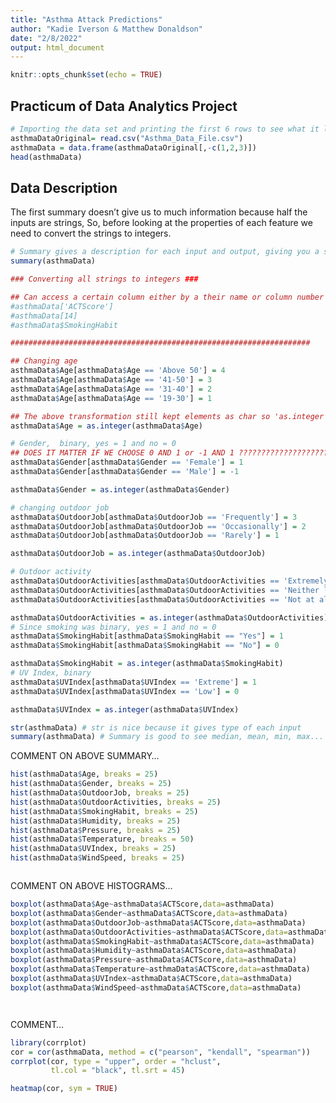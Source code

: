 ```yaml
---
title: "Asthma Attack Predictions"
author: "Kadie Iverson & Matthew Donaldson"
date: "2/8/2022"
output: html_document
---
```


```r
knitr::opts_chunk$set(echo = TRUE)
```



## Practicum of Data Analytics Project

```r
# Importing the data set and printing the first 6 rows to see what it looks like
asthmaDataOriginal= read.csv("Asthma_Data_File.csv")
asthmaData = data.frame(asthmaDataOriginal[,-c(1,2,3)])
head(asthmaData)

```
## Data Description
The first summary doesn't give us to much information because half the inputs are strings,
So, before looking at the properties of each feature we need to convert the strings to integers.
```r
# Summary gives a description for each input and output, giving you a sense of what the data looks like
summary(asthmaData)

```
```r
### Converting all strings to integers ###

## Can access a certain column either by a their name or column number
#asthmaData['ACTScore']
#asthmaData[14]
#asthmaData$SmokingHabit

###################################################################

## Changing age
asthmaData$Age[asthmaData$Age == 'Above 50'] = 4 
asthmaData$Age[asthmaData$Age == '41-50'] = 3
asthmaData$Age[asthmaData$Age == '31-40'] = 2 
asthmaData$Age[asthmaData$Age == '19-30'] = 1

## The above transformation still kept elements as char so 'as.integer' converts the char to int
asthmaData$Age = as.integer(asthmaData$Age)

# Gender,  binary, yes = 1 and no = 0
## DOES IT MATTER IF WE CHOOSE 0 AND 1 or -1 AND 1 ??????????????????????
asthmaData$Gender[asthmaData$Gender == 'Female'] = 1
asthmaData$Gender[asthmaData$Gender == 'Male'] = -1

asthmaData$Gender = as.integer(asthmaData$Gender)

# changing outdoor job
asthmaData$OutdoorJob[asthmaData$OutdoorJob == 'Frequently'] = 3
asthmaData$OutdoorJob[asthmaData$OutdoorJob == 'Occasionally'] = 2
asthmaData$OutdoorJob[asthmaData$OutdoorJob == 'Rarely'] = 1

asthmaData$OutdoorJob = as.integer(asthmaData$OutdoorJob)

# Outdoor activity
asthmaData$OutdoorActivities[asthmaData$OutdoorActivities == 'Extremely likely'] = 3
asthmaData$OutdoorActivities[asthmaData$OutdoorActivities == 'Neither likely or dislikely'] = 2
asthmaData$OutdoorActivities[asthmaData$OutdoorActivities == 'Not at all likely'] = 1

asthmaData$OutdoorActivities = as.integer(asthmaData$OutdoorActivities)
# Since smoking was binary, yes = 1 and no = 0
asthmaData$SmokingHabit[asthmaData$SmokingHabit == "Yes"] = 1
asthmaData$SmokingHabit[asthmaData$SmokingHabit == "No"] = 0

asthmaData$SmokingHabit = as.integer(asthmaData$SmokingHabit)
# UV Index, binary
asthmaData$UVIndex[asthmaData$UVIndex == 'Extreme'] = 1
asthmaData$UVIndex[asthmaData$UVIndex == 'Low'] = 0

asthmaData$UVIndex = as.integer(asthmaData$UVIndex)
```

```r

str(asthmaData) # str is nice because it gives type of each input
summary(asthmaData) # Summary is good to see median, mean, min, max...
```
COMMENT ON ABOVE SUMMARY...


```r

hist(asthmaData$Age, breaks = 25)
hist(asthmaData$Gender, breaks = 25)
hist(asthmaData$OutdoorJob, breaks = 25)
hist(asthmaData$OutdoorActivities, breaks = 25)
hist(asthmaData$SmokingHabit, breaks = 25)
hist(asthmaData$Humidity, breaks = 25)
hist(asthmaData$Pressure, breaks = 25)
hist(asthmaData$Temperature, breaks = 50)
hist(asthmaData$UVIndex, breaks = 25)
hist(asthmaData$WindSpeed, breaks = 25)



```
COMMENT ON ABOVE HISTOGRAMS...

```r

boxplot(asthmaData$Age~asthmaData$ACTScore,data=asthmaData)
boxplot(asthmaData$Gender~asthmaData$ACTScore,data=asthmaData)
boxplot(asthmaData$OutdoorJob~asthmaData$ACTScore,data=asthmaData)
boxplot(asthmaData$OutdoorActivities~asthmaData$ACTScore,data=asthmaData)
boxplot(asthmaData$SmokingHabit~asthmaData$ACTScore,data=asthmaData)
boxplot(asthmaData$Humidity~asthmaData$ACTScore,data=asthmaData)
boxplot(asthmaData$Pressure~asthmaData$ACTScore,data=asthmaData)
boxplot(asthmaData$Temperature~asthmaData$ACTScore,data=asthmaData)
boxplot(asthmaData$UVIndex~asthmaData$ACTScore,data=asthmaData)
boxplot(asthmaData$WindSpeed~asthmaData$ACTScore,data=asthmaData)




```
COMMENT...

```r
library(corrplot)
cor = cor(asthmaData, method = c("pearson", "kendall", "spearman"))
corrplot(cor, type = "upper", order = "hclust", 
         tl.col = "black", tl.srt = 45)

heatmap(cor, sym = TRUE)
```



















